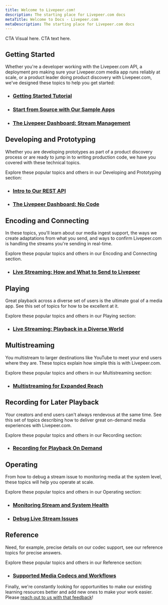 ```yaml
---
title: Welcome to Livepeer.com!
description: The starting place for Livepeer.com docs
metaTitle: Welcome to Docs - Livepeer.com
metaDescription: The starting place for Livepeer.com docs
---
```


<!-- This is B... -->

CTA Visual here. CTA text here.

## Getting Started

Whether you're a developer working with the Livepeer.com API, a deployment pro
making sure your Livepeer.com media app runs reliably at scale, or a product
leader doing product discovery with Livepeer.com, we've designed these topics to
help you get started:

- ### [Getting Started Tutorial](guides/getting-started/quick-start-tutorial)
- ### [Start from Source with Our Sample Apps](guides/developing-and-prototyping/start-with-our-sample-apps)
- ### [The Livepeer Dashboard: Stream Management](guides/developing-and-prototyping/livepeer-dashboard-no-code)

## Developing and Prototyping

Whether you are developing prototypes as part of a product discovery process or
are ready to jump in to writing production code, we have you covered with these
technical topics.

Explore these popular topics and others in our Developing and Prototyping
section:

- ### [Intro to Our REST API](guides/developing-and-prototyping/intro-to-the-rest-api)
- ### [The Livepeer Dashboard: No Code](guides/developing-and-prototyping/livepeer-dashboard-no-code)

## Encoding and Connecting

In these topics, you'll learn about our media ingest support, the ways we create
adaptations from what you send, and ways to confirm Livepeer.com is handling the
streams you're sending in real-time.

Explore these popular topics and others in our Encoding and Connecting section.

- ### [Live Streaming: How and What to Send to Livepeer](guides/encoding-and-connecting/live-streaming-how-and-what-to-send-to-livepeer)

## Playing

Great playback across a diverse set of users is the ultimate goal of a media
app. See this set of topics for how to be excellent at it.

Explore these popular topics and others in our Playing section:

- ### [Live Streaming: Playback in a Diverse World](guides/playing/live-streaming-playback-in-a-diverse-world)

## Multistreaming

You multistream to larger destinations like YouTube to meet your end users where
they are. These topics explain how simple this is with Livepeer.com.

Explore these popular topics and others in our Multistreaming section:

- ### [Multistreaming for Expanded Reach](guides/multistreaming/multistreaming-for-expanded-reach)

## Recording for Later Playback

Your creators and end users can't always rendevous at the same time. See this
set of topics describing how to deliver great on-demand media experiences with
Livepeer.com.

Explore these popular topics and others in our Recording section:

- ### [Recording for Playback On Demand](guides/recording-for-later-playback/recording-for-playback-on-demand)

## Operating

From how to debug a stream issue to monitoring media at the system level, these
topics will help you operate at scale.

Explore these popular topics and others in our Operating section:

- ### [Monitoring Stream and System Health](guides/operating/stream-health)
- ### [Debug Live Stream Issues](guides/operating/debug-live-stream-issues)

## Reference

Need, for example, precise details on our codec support, see our reference
topics for precise answers.

Explore these popular topics and others in our Reference section:

- ### [Supported Media Codecs and Workflows](guides/reference/supported-media-codecs-and-workflows)

Finally, we're constantly looking for opportunities to make our existing
learning resources better and add new ones to make your work easier. Please
[reach out to us with that feedback](../../contact)!
